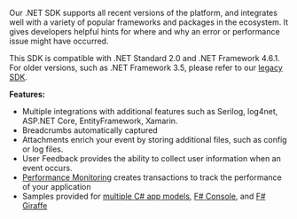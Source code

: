 Our .NET SDK supports all recent versions of the platform, and integrates well with a variety of popular frameworks and packages in the ecosystem. It gives developers helpful hints for where and why an error or performance issue might have occurred.

This <PlatformLink to="/compatibility/">SDK is compatible</PlatformLink> with .NET Standard 2.0 and .NET Framework 4.6.1. For older versions, such as .NET Framework 3.5, please refer to our [legacy SDK](/clients/csharp/).

**Features:**

- Multiple integrations with additional features such as Serilog, log4net, ASP.NET Core, EntityFramework, Xamarin.
- <PlatformLink to="/enriching-events/breadcrumbs/#automatic-breadcrumbs">Breadcrumbs automatically</PlatformLink> captured
- <PlatformLink to="/enriching-events/attachments/">Attachments</PlatformLink> enrich your event by storing additional files, such as config or log files.
- <PlatformLink to="/enriching-events/user-feedback/">User Feedback</PlatformLink> provides the ability to collect user information when an event occurs.
- [Performance Monitoring](/product/performance/) creates transactions to track the performance of your application
- Samples provided for [multiple C# app models](https://github.com/getsentry/sentry-dotnet/tree/main/samples), [F# Console](https://github.com/sentry-demos/fsharp), and [F# Giraffe](https://github.com/sentry-demos/giraffe)
